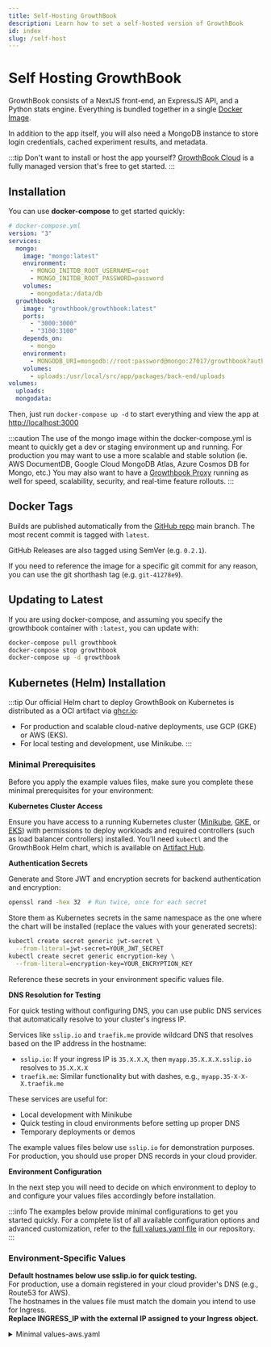```yaml
---
title: Self-Hosting GrowthBook
description: Learn how to set a self-hosted version of GrowthBook
id: index
slug: /self-host
---
```



# Self Hosting GrowthBook

GrowthBook consists of a NextJS front-end, an ExpressJS API, and a Python stats engine. Everything is bundled together in a single [Docker Image](https://hub.docker.com/r/growthbook/growthbook).

In addition to the app itself, you will also need a MongoDB instance to store login credentials, cached experiment results, and metadata.

:::tip
Don't want to install or host the app yourself? <a href="https://app.growthbook.io">GrowthBook Cloud</a> is a fully managed
version that's free to get started.
:::

## Installation

You can use **docker-compose** to get started quickly:

```yml
# docker-compose.yml
version: "3"
services:
  mongo:
    image: "mongo:latest"
    environment:
      - MONGO_INITDB_ROOT_USERNAME=root
      - MONGO_INITDB_ROOT_PASSWORD=password
    volumes:
      - mongodata:/data/db
  growthbook:
    image: "growthbook/growthbook:latest"
    ports:
      - "3000:3000"
      - "3100:3100"
    depends_on:
      - mongo
    environment:
      - MONGODB_URI=mongodb://root:password@mongo:27017/growthbook?authSource=admin
    volumes:
      - uploads:/usr/local/src/app/packages/back-end/uploads
volumes:
  uploads:
  mongodata:
```

Then, just run `docker-compose up -d` to start everything and view the app at [http://localhost:3000](http://localhost:3000)

:::caution
The use of the mongo image within the docker-compose.yml is meant to quickly get a dev or staging environment up and running.
For production you may want to use a more scalable and stable solution (ie. AWS DocumentDB, Google Cloud MongoDB Atlas, Azure Cosmos DB for Mongo, etc.)
You may also want to have a [Growthbook Proxy](/self-host/proxy) running as well for speed, scalability, security, and real-time feature rollouts.
:::

## Docker Tags

Builds are published automatically from the [GitHub repo](https://github.com/growthbook/growthbook) main branch. The most recent commit is tagged with `latest`.

GitHub Releases are also tagged using SemVer (e.g. `0.2.1`).

If you need to reference the image for a specific git commit for any reason, you can use the git shorthash tag (e.g. `git-41278e9`).

## Updating to Latest

If you are using docker-compose, and assuming you specify the growthbook container with `:latest`, you can update with:

```bash
docker-compose pull growthbook
docker-compose stop growthbook
docker-compose up -d growthbook
```

## Kubernetes (Helm) Installation

:::tip
Our official Helm chart to deploy GrowthBook on Kubernetes is distributed as a OCI artifact via [ghcr.io](ghcr.io/growthbook/charts/growthbook):
- For production and scalable cloud-native deployments, use GCP (GKE) or AWS (EKS).
- For local testing and development, use Minikube.
:::

### Minimal Prerequisites

Before you apply the example values files, make sure you complete these minimal prerequisites for your environment:

**Kubernetes Cluster Access**

Ensure you have access to a running Kubernetes cluster ([Minikube](https://minikube.sigs.k8s.io/docs/start/?arch=%2Fmacos%2Farm64%2Fstable%2Fbinary+download), [GKE](https://cloud.google.com/kubernetes-engine?hl=en), or [EKS](https://aws.amazon.com/eks/)) with permissions to deploy workloads and required controllers (such as load balancer controllers) installed. You'll need `kubectl` and the GrowthBook Helm chart, which is available on [Artifact Hub](https://artifacthub.io/packages/helm/one-acre-fund/growthbook).

**Authentication Secrets**

Generate and Store JWT and encryption secrets for backend authentication and encryption:

```bash
openssl rand -hex 32  # Run twice, once for each secret
```

Store them as Kubernetes secrets in the same namespace as the one where the chart will be installed (replace the values with your generated secrets):

```bash
kubectl create secret generic jwt-secret \
  --from-literal=jwt-secret=YOUR_JWT_SECRET
kubectl create secret generic encryption-key \
  --from-literal=encryption-key=YOUR_ENCRYPTION_KEY
```

Reference these secrets in your environment specific values file.

**DNS Resolution for Testing**

For quick testing without configuring DNS, you can use public DNS services that automatically resolve to your cluster's ingress IP.

Services like `sslip.io` and `traefik.me` provide wildcard DNS that resolves based on the IP address in the hostname:
- `sslip.io`: If your ingress IP is `35.X.X.X`, then `myapp.35.X.X.X.sslip.io` resolves to `35.X.X.X`
- `traefik.me`: Similar functionality but with dashes, e.g., `myapp.35-X-X-X.traefik.me`

These services are useful for:
- Local development with Minikube
- Quick testing in cloud environments before setting up proper DNS
- Temporary deployments or demos

The example values files below use `sslip.io` for demonstration purposes. For production, you should use proper DNS records in your cloud provider.

**Environment Configuration**

In the next step you will need to decide on which environment to deploy to and configure your values files accordingly before installation.

:::info
The examples below provide minimal configurations to get you started quickly. For a complete list of all available configuration options and advanced customization, refer to the [full values.yaml file](https://github.com/growthbook/growthbook/tree/main/charts/growthbook/values.yaml) in our repository.
:::

### Environment-Specific Values

<Tabs>
  <TabItem value="aws" label="AWS (EKS)">
    <div>
      <div className="admonition note">
        <p>
          <strong>Default hostnames below use sslip.io for quick testing.</strong><br/>
          For production, use a domain registered in your cloud provider's DNS (e.g., Route53 for AWS).<br/>
          The hostnames in the values file must match the domain you intend to use for Ingress.<br/>
          <strong>Replace INGRESS_IP with the external IP assigned to your Ingress object.</strong>
        </p>
      </div>
      <details>
        <summary>Minimal values-aws.yaml</summary>

```yaml
global:
  env:
    - name: APP_ORIGIN
      # For testing only! Replace with your real domain for production.
      value: http://growthbook.<INGRESS_IP>.sslip.io

frontend:
  service:
    name: frontend
    port: 3000
    targetPort: 3000
  env:
    - name: API_HOST
      # For testing only! Replace with your real domain for production.
      value: http://api.<INGRESS_IP>.sslip.io

backend:
  mongodbEnabled: true
  service:
    name: backend
    port: 3100
    targetPort: 3100
  env:
    - name: JWT_SECRET
      valueFrom:
        secretKeyRef:
          name: jwt-secret
          key: jwt-secret
    - name: ENCRYPTION_KEY
      valueFrom:
        secretKeyRef:
          name: encryption-key
          key: encryption-key
    - name: UPLOAD_METHOD
      value: s3
    # ===== S3 uploads configuration =====
    - name: S3_BUCKET
      value: "BUCKET_NAME"
    # default: us-east-1
    - name: S3_REGION
      value: "S3_REGION"
    # default: https://${S3_BUCKET}.s3.amazonaws.com/
    - name: S3_DOMAIN
      value: "https://${S3_BUCKET}.s3.${S3_REGION}.amazonaws.com/"

mongodb:
  enabled: true

ingress:
  enabled: true
  className: "alb"
  annotations:
    kubernetes.io/ingress.class: alb
    alb.ingress.kubernetes.io/target-type: ip
    alb.ingress.kubernetes.io/scheme: internet-facing
  hosts:
    - host: growthbook.<INGRESS_IP>.sslip.io  # For testing only! Replace for production.
      paths:
        - path: /*
          pathType: ImplementationSpecific
          service: frontend
    - host: api.<INGRESS_IP>.sslip.io  # For testing only! Replace for production.
      paths:
        - path: /*
          pathType: ImplementationSpecific
          service: backend
  tls: []
```
      </details>
      Installation:
      ```bash
      helm install growthbook growthbook/growthbook -f values-aws.yaml
      ```
      <div className="admonition info">
        <p>
          <strong>After Install: Update Hostnames</strong><br/>
          1. Wait for your Ingress object to be assigned an external IP. This might take anywhere from 3 to 5 minutes.<br/>
          2. Update your <code>values-aws.yaml</code> file to use this IP in all <code>sslip.io</code> hostnames.<br/>
          3. Run <code>helm upgrade --install growthbook oci://ghcr.io/growthbook/charts/growthbook -f values-aws.yaml</code> to apply the change.<br/>
        </p>
      </div>
    </div>
  </TabItem>
  <TabItem value="gcp" label="GCP">
    <div>
      <div className="admonition note">
        <p>
          <strong>Default hostnames below use sslip.io for quick testing.</strong><br/>
          For production, use a domain registered in your cloud provider's DNS (e.g., Cloud DNS for GCP).<br/>
          The hostnames in the values file must match the domain you intend to use for Ingress.<br/>
          <strong>Replace INGRESS_IP with the external IP assigned to your Ingress object.</strong>
        </p>
      </div>
      <details>
        <summary>Minimal values-gcp.yaml</summary>

```yaml
global:
  env:
    - name: APP_ORIGIN
      # For testing only! Replace with your real domain for production.
      value: http://growthbook.<INGRESS_IP>.sslip.io

frontend:
  service:
    annotations:
      cloud.google.com/neg: '{"ingress": true}'
    name: frontend
    port: 3000
    targetPort: 3000
  env:
    - name: API_HOST
      # For testing only! Replace with your real domain for production.
      value: http://api.<INGRESS_IP>.sslip.io

backend:
  mongodbEnabled: true
  volumeClaim:
    enabled: false
  service:
    annotations:
      cloud.google.com/neg: '{"ingress": true}'
    name: backend
    port: 3100
    targetPort: 3100
  env:
    - name: JWT_SECRET
      valueFrom:
        secretKeyRef:
          name: jwt-secret
          key: jwt-secret
    - name: ENCRYPTION_KEY
      valueFrom:
        secretKeyRef:
          name: encryption-key
          key: encryption-key
    - name: UPLOAD_METHOD
      value: google-cloud
    - name: GCS_BUCKET_NAME
      value: "BUCKET_NAME"
    - name: GCS_DOMAIN
      value: "https://storage.googleapis.com/BUCKET_NAME/"

mongodb:
  enabled: true

ingress:
  enabled: true
  className: "gce"
  annotations:
    kubernetes.io/ingress.class: gce
  hosts:
    - host: growthbook.<INGRESS_IP>.sslip.io  # For testing only! Replace for production.
      paths:
        - path: /*
          pathType: ImplementationSpecific
          backend:
            service:
              name: frontend
              port:
                number: 3000
    - host: api.<INGRESS_IP>.sslip.io  # For testing only! Replace for production.
      paths:
        - path: /*
          pathType: ImplementationSpecific
          backend:
            service:
              name: backend
              port:
                number: 3100
  tls: []
```
      </details>
      Installation:
      ```bash
      helm install growthbook growthbook/growthbook -f values-gcp.yaml
      ```
      <div className="admonition info">
        <p>
          <strong>After Install: Update Hostnames</strong><br/>
          1. Wait for your Ingress object to be assigned an external IP.<br/>
          2. Update your <code>values-gcp.yaml</code> file to use this IP in all <code>sslip.io</code> hostnames.<br/>
          3. Run <code>helm upgrade --install growthbook oci://ghcr.io/growthbook/charts/growthbook -f values-gcp.yaml</code> to apply the change.<br/>
        </p>
      </div>
    </div>
  </TabItem>
  <TabItem value="minikube" label="Minikube">
    <div>
      <div className="admonition note">
        <p>
          Minikube is for local testing and development only, not for production.<br/>
          Default hostnames below use sslip.io for quick testing.<br/>
          Replace <code>MINIKUBE-IP</code> with the output of <code>minikube ip</code>.
        </p>
      </div>

      <div className="admonition tip">
          <p>
              <strong>Tip: Local TLS with mkcert</strong><br/>
              For a more realistic development setup, you can use <a href="https://github.com/FiloSottile/mkcert">mkcert</a> to issue locally-trusted TLS certificates within Minikube. This allows you to work with HTTPS without browser warnings.
          </p>
          <details>
            <summary>Click for mkcert setup instructions</summary>
            <div>

**Prerequisites**

Before starting the setup, make sure you have Minikube installed and running. You'll also need `kubectl` and `helm` available on your system.

**Get Your Minikube IP**

Start Minikube if it's not already running:

```bash
minikube start
```

Get your Minikube IP address:

```bash
minikube ip
```

Make note of this IP address - you'll need to replace all instances of `${MINIKUBE_IP}` in the values file with this actual IP.

**Enable NGINX Ingress Controller**

The setup requires NGINX Ingress Controller. Enable it in Minikube:

```bash
minikube addons enable ingress
```

**Install cert-manager**

Install cert-manager to manage TLS certificates in your cluster:

```bash
# Create the namespace
kubectl create namespace cert-manager

# Install cert-manager using the official manifest
kubectl apply -f https://github.com/cert-manager/cert-manager/releases/download/v1.15.0/cert-manager.yaml

# Wait for cert-manager pods to be ready
kubectl get pods -n cert-manager --watch
```

**Install mkcert**

Install `mkcert` on your local machine. On macOS, you can use Homebrew:

```bash
brew install mkcert
```

For other operating systems, follow the [mkcert installation instructions](https://github.com/FiloSottile/mkcert#installation).

Install the local CA in your system trust store:

```bash
mkcert -install
```

**Create CA Secret and ClusterIssuer**

Create a Kubernetes secret containing your local CA:

```bash
kubectl create secret tls mkcert-ca-key-pair \
  --key "$(mkcert -CAROOT)"/rootCA-key.pem \
  --cert "$(mkcert -CAROOT)"/rootCA.pem \
  -n cert-manager
```

Create a ClusterIssuer that will use this CA to issue certificates:

```bash
kubectl apply -f - <<EOF
apiVersion: cert-manager.io/v1
kind: ClusterIssuer
metadata:
  name: mkcert
spec:
  ca:
    secretName: mkcert-ca-key-pair
EOF
```

**Important Note About Annotations**

In the values file, make sure you're using the correct issuer annotation. For a ClusterIssuer (which we created above), use:

```yaml
cert-manager.io/cluster-issuer: mkcert
```

Do not use `cert-manager.io/issuer: mkcert` as that's for namespace-scoped issuers.

---

Now you can proceed with deploying GrowthBook using the values file below:

            </div>
          </details>
      </div>

      <details>
        <summary>Minimal values-minikube.yaml (with TLS)</summary>

```yaml
global:
  security:
    allowInsecureImages: true
  env:
    # Replace ${MINIKUBE-IP} with the output of `minikube ip`
    - name: APP_ORIGIN
      value: https://growthbook.${MINIKUBE-IP}.sslip.io

frontend:
  service:
    name: frontend
    port: 3000
    targetPort: 3000
  env:
    # Replace ${MINIKUBE-IP} with the output of `minikube ip`
    - name: API_HOST
      value: https://api.${MINIKUBE-IP}.sslip.io

backend:
  mongodbEnabled: true
  volumeClaim:
    enabled: true
  service:
    name: backend
    port: 3100
    targetPort: 3100
  env:
    - name: JWT_SECRET
      valueFrom:
        secretKeyRef:
          name: jwt-secret
          key: jwt-secret
    - name: ENCRYPTION_KEY
      valueFrom:
        secretKeyRef:
          name: encryption-key
          key: encryption-key
    - name: UPLOAD_METHOD
      value: local

mongodb:
  enabled: true
  persistence:
    enabled: true
  # Only needed if running Minikube on Apple Silicon (M1/M2/M3)
  # image:
  #   registry: docker.io
  #   repository: dlavrenuek/bitnami-mongodb-arm
  #   tag: 7.0.15

ingress:
  className: "nginx"
  annotations:
    # This tells cert-manager to use our mkcert issuer
    cert-manager.io/cluster-issuer: mkcert
  enabled: true
  hosts:
    - host: growthbook.${MINIKUBE-IP}.sslip.io
      paths:
        - path: /
          pathType: ImplementationSpecific
          service: frontend
    - host: api.${MINIKUBE-IP}.sslip.io
      paths:
        - path: /
          pathType: ImplementationSpecific
          service: backend
  tls:
    - secretName: growthbook-tls
      hosts:
        - growthbook.${MINIKUBE-IP}.sslip.io
        - api.${MINIKUBE-IP}.sslip.io
```
      </details>
      Installation:
      ```bash
      helm upgrade --install growthbook oci://ghcr.io/growthbook/charts/growthbook -f values-minikube.yaml
      ```
    </div>
  </TabItem>
</Tabs>

### Accessing GrowthBook

After deploying with Helm, access GrowthBook using the Ingress hostnames you configured in your values file:

- **Minikube:**
  - Run `minikube tunnel` in a separate terminal to expose the Ingress IP to your host.
  - Frontend: `https://growthbook.${MINIKUBE-IP}.sslip.io`
  - Backend/API: `https://api.${MINIKUBE-IP}.sslip.io`
  - (Replace `${MINIKUBE-IP}` with the output of `minikube ip`)

  When running Minikube on MacOS with Docker Desktop, you may need to add some rules to your `/etc/hosts` file:

  ```bash
  echo "127.0.0.1 growthbook.${MINIKUBE-IP}.sslip.io" | sudo tee -a /etc/hosts
  echo "127.0.0.1 api.${MINIKUBE-IP}.sslip.io" | sudo tee -a /etc/hosts
  ```

- **AWS & GCP**
  - Use the hostname you set in your values file
  - Check your Ingress/ALB resource for the external DNS name if using AWS Load Balancer Controller or domain if using a cloud-managed Ingress

> Open the frontend URL in your browser to start using GrowthBook. The backend/API URL is used by the frontend and for API access.

### Troubleshooting

If something isn't working as expected, use these commands to check the status of your resources:

- List all pods and their status:
  ```bash
  kubectl get pods -A
  ```
- Describe a specific pod (replace `POD_NAME` and `NAMESPACE`):
  ```bash
  kubectl describe pod POD_NAME -n NAMESPACE
  ```
- Check the status of your services:
  ```bash
  kubectl get svc -A
  ```
- Inspect your Ingress resources:
  ```bash
  kubectl get ingress -A
  kubectl describe ingress INGRESS_NAME -n NAMESPACE
  ```
